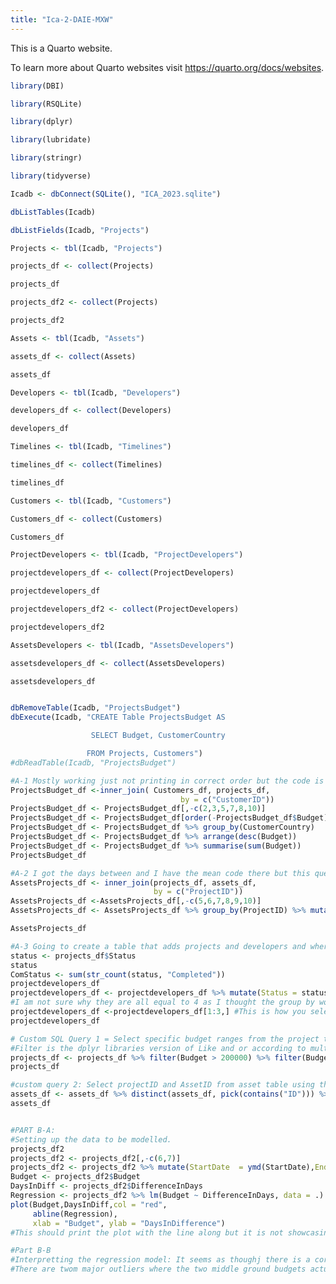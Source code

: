 ```yaml
---
title: "Ica-2-DAIE-MXW"
---
```


This is a Quarto website.

To learn more about Quarto websites visit <https://quarto.org/docs/websites>.

```r
library(DBI)

library(RSQLite)

library(dplyr)

library(lubridate)

library(stringr)

library(tidyverse)

Icadb <- dbConnect(SQLite(), "ICA_2023.sqlite")

dbListTables(Icadb)

dbListFields(Icadb, "Projects")

Projects <- tbl(Icadb, "Projects")

projects_df <- collect(Projects)

projects_df

projects_df2 <- collect(Projects)

projects_df2

Assets <- tbl(Icadb, "Assets")

assets_df <- collect(Assets)

assets_df

Developers <- tbl(Icadb, "Developers")

developers_df <- collect(Developers)

developers_df

Timelines <- tbl(Icadb, "Timelines")

timelines_df <- collect(Timelines)

timelines_df

Customers <- tbl(Icadb, "Customers")

Customers_df <- collect(Customers)

Customers_df

ProjectDevelopers <- tbl(Icadb, "ProjectDevelopers")

projectdevelopers_df <- collect(ProjectDevelopers)

projectdevelopers_df

projectdevelopers_df2 <- collect(ProjectDevelopers)

projectdevelopers_df2

AssetsDevelopers <- tbl(Icadb, "AssetsDevelopers")

assetsdevelopers_df <- collect(AssetsDevelopers)

assetsdevelopers_df


dbRemoveTable(Icadb, "ProjectsBudget")
dbExecute(Icadb, "CREATE Table ProjectsBudget AS

                  SELECT Budget, CustomerCountry

                 FROM Projects, Customers")
#dbReadTable(Icadb, "ProjectsBudget")

#A-1 Mostly working just not printing in correct order but the code is all there
ProjectsBudget_df <-inner_join( Customers_df, projects_df,
                                      by = c("CustomerID"))
ProjectsBudget_df <- ProjectsBudget_df[,-c(2,3,5,7,8,10)]
ProjectsBudget_df <- ProjectsBudget_df[order(-ProjectsBudget_df$Budget),] # Should showcase the order correctly but it no longer does. This works before the summarise?
ProjectsBudget_df <- ProjectsBudget_df %>% group_by(CustomerCountry)
ProjectsBudget_df <- ProjectsBudget_df %>% arrange(desc(Budget))
ProjectsBudget_df <- ProjectsBudget_df %>% summarise(sum(Budget))
ProjectsBudget_df

#A-2 I got the days between and I have the mean code there but this question would not cooperate with me at all
AssetsProjects_df <- inner_join(projects_df, assets_df,
                                by = c("ProjectID"))
AssetsProjects_df <-AssetsProjects_df[,-c(5,6,7,8,9,10)]
AssetsProjects_df <- AssetsProjects_df %>% group_by(ProjectID) %>% mutate(EndDate = ymd(EndDate),StartDate = ymd(StartDate)) %>% mutate(diff=as.numeric(difftime(EndDate, StartDate, units = "days"))) %>% mutate(meanDays = mean(diff)) 

AssetsProjects_df

#A-3 Going to create a table that adds projects and developers and where the project is completed it will print that out
status <- projects_df$Status
status
ComStatus <- sum(str_count(status, "Completed"))
projectdevelopers_df
projectdevelopers_df <- projectdevelopers_df %>% mutate(Status = status) %>% group_by(DeveloperID) %>% summarize(DevComplete = ComStatus) %>% arrange(desc(ComStatus))
#I am not sure why they are all equal to 4 as I thought the group by would split it per case but This is the basics of How you would do this question
projectdevelopers_df <-projectdevelopers_df[1:3,] #This is how you select the top 3 values
projectdevelopers_df

# Custom SQL Query 1 = Select specific budget ranges from the project table 
#Filter is the dplyr libraries version of Like and or according to multiple articles I read https://sebastiansauer.github.io/dplyr_filter/ and https://stackoverflow.com/questions/32829358/dplyr-filter-with-sql-like-wildcard
projects_df <- projects_df %>% filter(Budget > 200000) %>% filter(Budget < 350000)
projects_df

#custom query 2: Select projectID and AssetID from asset table using the distinct function and the arrange which is dplyrs version of the SQL query DISTINCT and ORDER_BY Reference: https://sparkbyexamples.com/r-programming/dplyr-arrange-function-in-r/#:~:text=R%20arrange()%20Ascending%20Order,either%20ascending%20or%20descending%20order.
assets_df <- assets_df %>% distinct(assets_df, pick(contains("ID"))) %>% arrange(desc(AssetID)) %>% arrange(desc(ProjectID))
assets_df


#PART B-A:
#Setting up the data to be modelled.
projects_df2
projects_df2 <- projects_df2[,-c(6,7)]
projects_df2 <- projects_df2 %>% mutate(StartDate  = ymd(StartDate),EndDate = ymd(EndDate)) %>% mutate(DifferenceInDays = as.numeric(difftime(EndDate, StartDate, units = "days")))
Budget <- projects_df2$Budget
DaysInDiff <- projects_df2$DifferenceInDays
Regression <- projects_df2 %>% lm(Budget ~ DifferenceInDays, data = .) %>% summary()
plot(Budget,DaysInDiff,col = "red",
     abline(Regression),
     xlab = "Budget", ylab = "DaysInDifference")
#This should print the plot with the line along but it is not showcasing the line 

#Part B-B
#Interpretting the regression model: It seems as thoughj there is a corelation between the results of Budget and The days taken to create the fuill project in games development.
#There are twom major outliers where the two middle ground budgets actually take both the shortest and the longest amount of time out of all of the projects which is a fun little data observbation 



```
